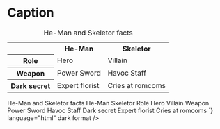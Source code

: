 
<Meta title="Atoms/Table/Caption" />

# Caption

<Unstyled>
  <table>
    <caption>He-Man and Skeletor facts</caption>
    <tr>
      <td></td>
      <th scope="col" className="heman">He-Man</th>
      <th scope="col" className="skeletor">Skeletor</th>
    </tr>
    <tr>
      <th scope="row">Role</th>
      <td>Hero</td>
      <td>Villain</td>
    </tr>
    <tr>
      <th scope="row">Weapon</th>
      <td>Power Sword</td>
      <td>Havoc Staff</td>
    </tr>
    <tr>
      <th scope="row">Dark secret</th>
      <td>Expert florist</td>
      <td>Cries at romcoms</td>
    </tr>
  </table>
  <Source
    code={`
      <table>
        <caption>He-Man and Skeletor facts</caption>
        <tr>
          <td></td>
          <th scope="col" className="heman">He-Man</th>
          <th scope="col" className="skeletor">Skeletor</th>
        </tr>
        <tr>
          <th scope="row">Role</th>
          <td>Hero</td>
          <td>Villain</td>
        </tr>
        <tr>
          <th scope="row">Weapon</th>
          <td>Power Sword</td>
          <td>Havoc Staff</td>
        </tr>
        <tr>
          <th scope="row">Dark secret</th>
          <td>Expert florist</td>
          <td>Cries at romcoms</td>
        </tr>
      </table>
    `}
    language="html"
    dark
    format
  />
</Unstyled>